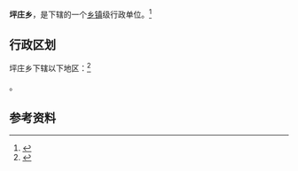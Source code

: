 {{中国乡级行政区|62/29/26/204/000}}

'''坪庄乡'''，是{{PRC admin/fullname|62/29/26/204/000|3}}下辖的一个[[乡镇|乡镇]]级行政单位。<ref>{{PRC admin/ref sgc|{{PRC admin/parent|62/29/26/204/000}}}}</ref>

== 行政区划 ==

坪庄乡下辖以下地区：<ref>{{PRC admin/ref sgc|62/29/26/204/000}}</ref>

{{PRC admin/children|62/29/26/204/000}}。

== 参考资料 ==

{{reflist}}

{{行政区划小作品}}
{{PRC admin/navcat|62/29/26/204/000}}